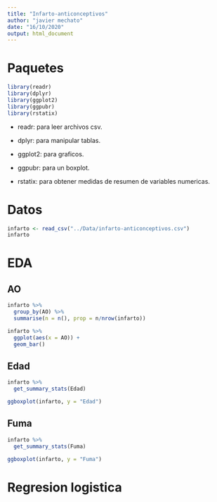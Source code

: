 ```yaml
---
title: "Infarto-anticonceptivos"
author: "javier mechato"
date: "16/10/2020"
output: html_document
---
```


# Paquetes

```r
library(readr)
library(dplyr)
library(ggplot2)
library(ggpubr)
library(rstatix)
```

-   readr: para leer archivos csv.

-   dplyr: para manipular tablas.

-   ggplot2: para graficos.

-   ggpubr: para un boxplot.

-   rstatix: para obtener medidas de resumen de variables numericas.

# Datos

```r
infarto <- read_csv("../Data/infarto-anticonceptivos.csv")
infarto
```

# EDA

## AO

```r
infarto %>% 
  group_by(AO) %>% 
  summarise(n = n(), prop = n/nrow(infarto))
```

```r
infarto %>% 
  ggplot(aes(x = AO)) +
  geom_bar()
```

## Edad

```r
infarto %>% 
  get_summary_stats(Edad)
```

```r
ggboxplot(infarto, y = "Edad")
```

## Fuma

```r
infarto %>% 
  get_summary_stats(Fuma)
```

```r
ggboxplot(infarto, y = "Fuma")
```

# Regresion logistica
